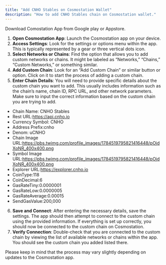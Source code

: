 ```yaml
---
title: "Add CNHO Stables on Cosmostation Wallet"
description: "How to add CNHO Stables chain on Cosmostation wallet."
---
```


Download Comostation App from Google play or Appstore.

1. **Open Cosmostation App**: Launch the Cosmostation app on your device.
2. **Access Settings**: Look for the settings or options menu within the app. This is typically represented by a gear or three vertical dots icon.
3. **Select Networks or Chains**: Find the option that allows you to add custom networks or chains. It might be labeled as “Networks,” “Chains,” “Custom Networks,” or something similar.
4. **Add Custom Chain**: Look for an “Add Custom Chain” or similar button or option. Click on it to start the process of adding a custom chain.
5. **Enter Chain Details**: You will need to provide specific details about the custom chain you want to add. This usually includes information such as the chain’s name, chain ID, RPC URL, and other network parameters. Make sure to input the correct information based on the custom chain you are trying to add.

- Chain Name: CNHO Stables
- Rest URL:[<u>https://api.cnho.io</u>](https://api.cnho.io)
- Currency Symbol: CNHO
- Address Prefix:cnho
- Denom: uCNHO
- Chain Image URL:[<u>https://pbs.twimg.com/profile_images/1784519795821416448/pOjdXoNR_400x400.png</u>](https://pbs.twimg.com/profile_images/1784519795821416448/pOjdXoNR_400x400.png)
- Symbol Image URL:[<u>https://pbs.twimg.com/profile_images/1784519795821416448/pOjdXoNR_400x400.png</u>](https://pbs.twimg.com/profile_images/1784519795821416448/pOjdXoNR_400x400.png)
- Explorer URL:[<u>https://explorer.cnho.io</u>](https://explorer.cnho.io)
- CoinType:118
- CoinDecimal:6
- GasRateTiny:0.0000001
- GasRateLow:0.0000005
- GasRateAverage:0.00015
- SendGasValue:200,000

6. **Save and Connect**: After entering the necessary details, save the settings. The app should then attempt to connect to the custom chain using the provided information. If everything is set up correctly, you should now be connected to the custom chain on Cosmostation.
7. **Verify Connection**: Double-check that you are connected to the custom chain by viewing the list of available networks or chains within the app. You should see the custom chain you added listed there.

Please keep in mind that the process may vary slightly depending on updates to the Cosmostation app.